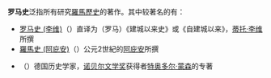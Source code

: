 {{Distinguish|羅馬歷史}}
'''罗马史'''泛指所有研究[[羅馬歷史|羅馬歷史]]的著作。其中较著名的有：
*[[罗马史_(李维)|罗马史 (李维)]]（{{lang-la|Ab Urbe condita}}）直译为（罗马）《建城以来史》或《自建城以来》，[[蒂托·李维|蒂托·李维]]所撰
*[[羅馬史_(阿庇安)|羅馬史 (阿庇安)]]（{{lang-el|Ρωμαϊκά}}）公元2世紀的[[阿庇安|阿庇安]]所撰
*{{link-en|罗马史 (蒙森)|History of Rome (Mommsen)}}（{{lang-de|Römische Geschichte}}）德国历史学家，[[诺贝尔文学奖|诺贝尔文学奖]]获得者[[特奥多尔·蒙森|特奥多尔·蒙森]]的专著
{{消歧义}}